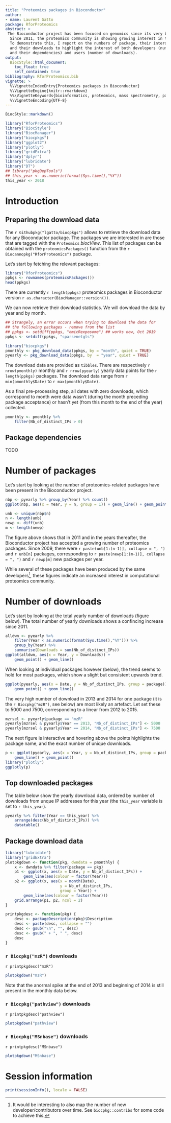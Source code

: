 ```yaml
---
title: "Proteomics packages in Bioconductor"
author:
- name: Laurent Gatto
package: RforProteomics
abstract: >
 The Bioconductor project has been focused on genomics since its very beginning.
  Since 2011, the proteomics community is showing growing interest in the project.
  To demonstrate this, I report on the numbers of package, their interdependencies
  and their downloads to highlight the interest of both developers (number of packages
  and their dependencies) and users (number of downloads).
output:
  BiocStyle::html_document:
    toc_float: true
    self_contained: true
bibliography: RforProteomics.bib
vignette: >
  %\VignetteIndexEntry{Proteomics packages in Bioconductor}
  %\VignetteEngine{knitr::rmarkdown}
  %%\VignetteKeywords{bioinformatics, proteomics, mass spectrometry, package}
  %\VignetteEncoding{UTF-8}
---
```


```r
BiocStyle::markdown()
```

```r
library("RforProteomics")
library("BiocStyle")
library("BiocManager")
library("biocpkgs")
library("ggplot2")
library("plotly")
library("gridExtra")
library("dplyr")
library("lubridate")
library("DT")
## library("pkgDepTools")
## this_year <- as.numeric(format(Sys.time(),"%Y"))
this_year <- 2018
```

# Introduction

## Preparing the download data {-}

The `r Githubpkg("lgatto/biocpkgs")` allows to retrieve the download
data for any Bioconductor package. The packages we are interested in
are those that are tagged with the `Proteomics` *biocView*. This list
of packages can be obtained with the `proteomicsPackages()` function
from the `r Biocannopkg("RforProteomics")` package.

Let's start by fetching the relevant packages:

```r
library("RforProteomics")
ppkgs <- rownames(proteomicsPackages())
head(ppkgs)
```

There are currently `r length(ppkgs)` proteomics packages in
Bioconductor version `r as.character(BiocManager::version())`.

We can now retrieve their download statistics. We will download the
data by year and by month.

```r
## Strangely, an error occurs when trying to download the data for
## the following packages - remove from the list
## ppkgs <- setdiff(ppkgs, "omicRexposome") ## works now, Oct 2019
ppkgs <- setdiff(ppkgs, "sparsenetgls")
```

```r
library("biocpkgs")
pmonthly <- pkg_download_data(ppkgs, by = "month", quiet = TRUE)
pyearly <- pkg_download_data(ppkgs, by  = "year", quiet = TRUE)
```

The download data are provided as `tibbles`. There are respectively
`r nrow(pmonthly)` monthly and `r nrow(pyearly)` yearly data points
for the `r length(ppkgs)` packages. The download data range from
`r min(pmonthly$Date)` to `r max(pmonthly$Date)`.

As a final pre-processing step, all dates with zero downloads, which
correspond to month were data wasn't (during the month preceding
package acceptance) or hasn't yet (from this month to the end of the
year) collected.

```r
pmonthly <- pmonthly %>%
    filter(Nb_of_distinct_IPs > 0)
```

## Package dependencies

TODO

# Number of packages

Let's start by looking at the number of proteomics-related packages
have been present in the Bioconductor project.

```r
nbp <- pyearly %>% group_by(Year) %>% count()
ggplot(nbp, aes(x = Year, y = n, group = 1)) + geom_line() + geom_point()
```

```r
unb <- unique(nbp$n)
n <- length(unb)
newp <- diff(unb)
m <- length(newp)
```
The figure above shows that in 2011 and in the years thereafter, the
Bioconductor project has accepted a growing number of proteomics
packages. Since 2009, there were `r paste(unb[1:(n-1)], collapse = ", ")`
and `r unb[n]` packages, corresponding to
`r paste(newp[1:(m-1)], collapse = ", ")` and `r newp[m]`
new packages per year.

While several of these packages have been produced by the same
developers^[It would be interesting to also map the number of new
developer/contributors over time. See `biocpkg::contribs` for some
code to achieve this.], these figures indicate an increased interest
in computational proteomics community.

# Number of downloads

Let's start by looking at the total yearly number of downloads (figure
below). The total number of yearly downloads shows a confincing
increase since 2011.

```r
alldwn <- pyearly %>%
    filter(Year < as.numeric(format(Sys.time(),"%Y"))) %>%
    group_by(Year) %>%
    summarise(Downloads = sum(Nb_of_distinct_IPs))
ggplot(alldwn, aes(x = Year, y = Downloads)) +
    geom_point() + geom_line()
```

When looking at individual packages however (below), the trend seems
to hold for most packages, which show a slight but consistent
upwards trend.

```r
ggplot(pyearly, aes(x = Date, y = Nb_of_distinct_IPs, group = package)) +
    geom_point() + geom_line()
```

The very high number of download in 2013 and 2014 for one package (it
is the `r Biocpkg("mzR")`, see below) are most likely an artefact. Let
set these to 5000 and 7500, corresponding to a linear from 2012 to
2015.

```r
mzrsel <- pyearly$package == "mzR"
pyearly[mzrsel & pyearly$Year == 2013, "Nb_of_distinct_IPs"] <- 5000
pyearly[mzrsel & pyearly$Year == 2014, "Nb_of_distinct_IPs"] <- 7500
```

The next figure is interactive and hovering above the points
highlights the package name, and the exact number of unique downloads.

```r
p <- ggplot(pyearly, aes(x = Year, y = Nb_of_distinct_IPs, group = package)) +
    geom_line() + geom_point()
library("plotly")
ggplotly(p)
```

## Top downloaded packages

The table below show the yearly download data, ordered by number of
downloads from unque IP addresses for this year (the `this_year`
variable is set to `r this_year`).

```r
pyearly %>% filter(Year == this_year) %>%
    arrange(desc(Nb_of_distinct_IPs)) %>%
    datatable()
```

## Package download data

```r
library("lubridate")
library("gridExtra")
plotpkgdown <- function(pkg, dwndata = pmonthly) {
    x <- dwndata %>% filter(package == pkg)
    p1 <- ggplot(x, aes(x = Date, y = Nb_of_distinct_IPs)) +
        geom_line(aes(colour = factor(Year)))
    p2 <- ggplot(x, aes(x = month(Date),
                        y = Nb_of_distinct_IPs,
                        group = Year)) +
        geom_line(aes(colour = factor(Year)))
    grid.arrange(p1, p2, ncol = 2)
}
```

```r
printpkgdesc <- function(pkg) {
    desc <- packageDescription(pkg)$Description
    desc <- paste(desc, collapse = "")
    desc <- gsub("\n", "", desc)
    desc <- gsub(" + ", " ", desc)
    desc
}
```

### `r Biocpkg("mzR")` downloads {-}

`r printpkgdesc("mzR")`

```r
plotpkgdown("mzR")
```

Note that the anormal spike at the end of 2013 and beginning of 2014
is still present in the monthly data below.

### `r Biocpkg("pathview")` downloads {-}

`r printpkgdesc("pathview")`

```r
plotpkgdown("pathview")
```

### `r Biocpkg("MSnbase")` downloads {-}

`r printpkgdesc("MSnbase")`

```r
plotpkgdown("MSnbase")
```


# Session information

```r
print(sessionInfo(), locale = FALSE)
```

